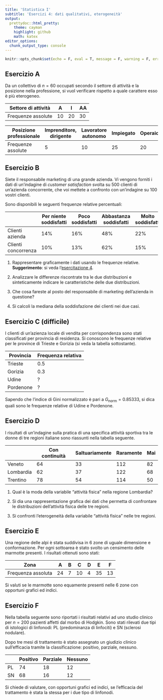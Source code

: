 ```yaml
---
title: 'Statistica I'
subtitle: 'Esercizi 4: dati qualitativi, eterogeneità'
output:
  prettydoc::html_pretty:
    theme: cayman
    highlight: github
    math: katex
editor_options: 
  chunk_output_type: console
---
```



```r
knitr::opts_chunk$set(echo = F, eval = T, message = F, warning = F, error = F, comment = NA, cache = F, include = T, R.options = list(width = 100), collapse = T, dpi = 200, fig.align = "center", fig.height = 4, fig.width = 8)
```


## Esercizio A

Da un collettivo di $n = 60$ occupati secondo il settore di attività e la posizione nella professione, si vuol verificare rispetto a quale carattere esso è più eterogeneo.

| Settore di attività |	A | I | AA |
|-------------|---|---|----|
| Frequenze assolute    | 10 | 20 |	30 |


| **Posizione professionale** |	Imprenditore, dirigente | Lavoratore autonomo | Impiegato | Operaio | 
|---------------------------------|-------------------------|----------|-----------|---------|
| Frequenze assolute    | 5 | 10 | 25 |	20 |

## Esercizio B


Siete il responsabile marketing di una grande azienda. Vi vengono forniti i dati di un’indagine di _customer satisfaction_ svolta su $500$ clienti di un'azienda concorrente, che voi mettete a confronto con un'indagine su $100$ vostri clienti.

Sono disponibili le seguenti frequenze relative percentuali:

|  |	Per niente soddisfatti | Poco soddisfatti | Abbastanza soddisfatti | Molto soddisfatti | 
|-------------|---|---|----|--|
| Clienti azienda    | 14\% | 16\% |	48\% | 22\% |
| Clienti concorrenza    | 10\% | 13\% |	62\% | 15\% |


1. Rappresentare graficamente i dati usando le frequenze relative. **Suggerimento**: si veda l'[esercitazione 4](exe_4.html).

1. Analizzare le differenze riscontrate tra le due distribuzioni e sinteticamente indicare le caratteristiche delle due distribuzioni. 

1. Che cosa fareste al posto del responsabile di marketing dell’azienda in questione?

1. Si calcoli la mediana della soddisfazione dei clienti nei due casi. 

## Esercizio C (difficile)

I clienti di un'azienza locale di vendita per corrispondenza sono stati classificati per provincia di residenza. Si conoscono le frequenze relative per le province di Trieste e Gorizia (si veda la tabella sottostante).

| Provincia | Frequenza relativa |
|-|-|
|Trieste | 0.5 |
| Gorizia | 0.3 |
| Udine | ? |
| Pordenone | ? |


Sapendo che l'indice di Gini normalizzato è pari a $G_\text{norm} = 0.85333$, si dica quali sono le frequenze relative di Udine e Pordenone.

## Esercizio D

I risultati di un'indagine sulla pratica di una specifica attività sportiva tra le donne di tre regioni italiane sono riassunti nella tabella seguente.


|  | Con continuità | Saltuariamente | Raramente | Mai |
|---------|----------------|----------------|----------------|-----|
| Veneto | 64 | 33 | 112 | 82 | 
| Lombardia | 62 | 37 | 122 | 68 |
| Trentino | 78 | 54 | 114 | 50 |

1. Qual è la moda della variabile "attività fisica" nella regione Lombardia?

1. Si dia una rappresentazione grafica dei dati che permetta di confrontare le distribuzioni dell'attività fisica delle tre regioni. 

1. Si confronti l'eterogeneità della variabile "attività fisica" nelle tre regioni.

## Esercizio E

Una regione delle alpi è stata suddivisa in 6 zone di uguale dimensione e conformazione. Per ogni sottoarea è stato svolto un censimento delle marmotte presenti. I risultati ottenuti sono stati:

| Zona | A | B | C | D | E | F |
|-----------|---|---|---|---|---|---|
| Frequenza assoluta | 24 | 7 | 10 | 4 | 35 | 13 |

Si valuti se le marmotte sono equamente presenti nelle $6$ zone con opportuni grafici ed indici. 

## Esercizio F

Nella tabella seguente sono riportati i risultati relativi ad uno studio clinico per $n = 200$ pazienti affetti dal morbo di Hodgkin. Sono stati rilevati due tipi di istologici di linfonodi: PL (predominanza di linfociti) e SN (sclerosi nodulare). 

Dopo tre mesi di trattamento è stato assegnato un giudizio clinico sull'efficacia tramite la classificazione: positivo, parziale, nessuno.

| | Positivo | Parziale | Nessuno|
|-|-|-|-|
| PL | 74 | 18 | 12 |
| SN | 68 | 16 | 12 |

Si chiede di valutare, con opportuni grafici ed indici, se l'efficacia del trattamento è stata la stessa per i due tipo di linfonodi. 

